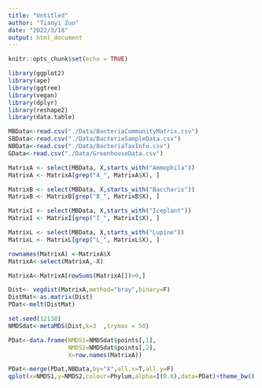 ```yaml
---
title: "Untitled"
author: "Tianyi Zuo"
date: "2022/3/18"
output: html_document
---
```


```r
knitr::opts_chunk$set(echo = TRUE)
```

```r
library(ggplot2)
library(ape)
library(ggtree)
library(vegan)
library(dplyr)
library(reshape2)
library(data.table)

```

```r
MBData<-read.csv("./Data/BacteriaCommunityMatrix.csv")
SBData<-read.csv("./Data/BacteriaSampleData.csv")
NBData<-read.csv("./Data/BacteriaTaxInfo.csv")
GData<-read.csv("./Data/GreenhouseData.csv")
```

```r
MatrixA <- select(MBData, X,starts_with("Ammophila"))
MatrixA <- MatrixA[grep("A_", MatrixA$X), ]

MatrixB <- select(MBData, X,starts_with("Baccharis"))
MatrixB <- MatrixB[grep("B_", MatrixB$X), ]

MatrixI <- select(MBData, X,starts_with("Iceplant"))
MatrixI <- MatrixI[grep("I_", MatrixI$X), ]

MatrixL <- select(MBData, X,starts_with("Lupine"))
MatrixL <- MatrixL[grep("L_", MatrixL$X), ]

rownames(MatrixA) <-MatrixA$X
MatrixA<-select(MatrixA,-X)

MatrixA<-MatrixA[rowSums(MatrixA[])>0,]
```

```r
Dist<- vegdist(MatrixA,method="bray",binary=F)
DistMat<-as.matrix(Dist)
PDat<-melt(DistMat)

set.seed(12138)
NMDSdat<-metaMDS(Dist,k=3  ,trymax = 50)
```
```r
PDat<-data.frame(NMDS1=NMDSdat$points[,1],
                 NMDS2=NMDSdat$points[,2],
                 X=row.names(MatrixA))
```

```r
PDat<-merge(PDat,NBData,by="X",all.x=T,all.y=F)
qplot(x=NMDS1,y=NMDS2,colour=Phylum,alpha=I(0.6),data=PDat)+theme_bw()
```

